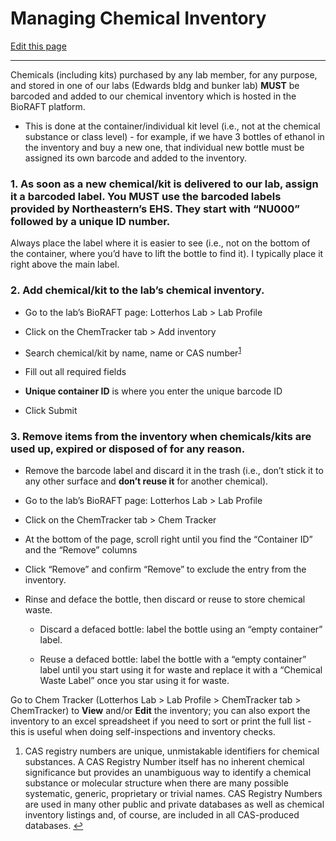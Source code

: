 # Managing Chemical Inventory

[Edit this page](https://github.com/DrK-Lo/lotterhoslabprotocols/edit/main/general_chemical_inventory.qmd)

------------------------------------------------------------------------

Chemicals (including kits) purchased by any lab member, for any purpose, and stored in one of our labs (Edwards bldg and bunker lab) **MUST** be barcoded and added to our chemical inventory which is hosted in the BioRAFT platform.

-   This is done at the container/individual kit level (i.e., not at the chemical substance or class level) - for example, if we have 3 bottles of ethanol in the inventory and buy a new one, that individual new bottle must be assigned its own barcode and added to the inventory.

### **1. As soon as a new chemical/kit is delivered to our lab, assign it a barcoded label. You MUST use the barcoded labels provided by Northeastern's EHS. They start with "NU000" followed by a unique ID number.** {.unnumbered}

Always place the label where it is easier to see (i.e., not on the bottom of the container, where you'd have to lift the bottle to find it). I typically place it right above the main label.

### **2. Add chemical/kit to the lab's chemical inventory.** {.unnumbered}

-   Go to the lab's BioRAFT page: Lotterhos Lab \> Lab Profile

-   Click on the ChemTracker tab \> Add inventory

-   Search chemical/kit by name, name or CAS number^[1](https://drk-lo.github.io/lotterhoslabprotocols/general_chemical_inventory/#fn:1)^

-   Fill out all required fields

-   **Unique container ID** is where you enter the unique barcode ID

-   Click Submit

### **3. Remove items from the inventory when chemicals/kits are used up, expired or disposed of for any reason.** {.unnumbered}

-   Remove the barcode label and discard it in the trash (i.e., don't stick it to any other surface and **don't reuse it** for another chemical).

-   Go to the lab's BioRAFT page: Lotterhos Lab \> Lab Profile

-   Click on the ChemTracker tab \> Chem Tracker

-   At the bottom of the page, scroll right until you find the "Container ID" and the "Remove" columns

-   Click "Remove" and confirm "Remove" to exclude the entry from the inventory.

-   Rinse and deface the bottle, then discard or reuse to store chemical waste.

    -   Discard a defaced bottle: label the bottle using an "empty container" label.

    -   Reuse a defaced bottle: label the bottle with a "empty container" label until you start using it for waste and replace it with a "Chemical Waste Label" once you star using it for waste.

Go to Chem Tracker (Lotterhos Lab \> Lab Profile \> ChemTracker tab \> ChemTracker) to **View** and/or **Edit** the inventory; you can also export the inventory to an excel spreadsheet if you need to sort or print the full list - this is useful when doing self-inspections and inventory checks.

1.  CAS registry numbers are unique, unmistakable identifiers for chemical substances. A CAS Registry Number itself has no inherent chemical significance but provides an unambiguous way to identify a chemical substance or molecular structure when there are many possible systematic, generic, proprietary or trivial names. CAS Registry Numbers are used in many other public and private databases as well as chemical inventory listings and, of course, are included in all CAS-produced databases. [↩](https://drk-lo.github.io/lotterhoslabprotocols/general_chemical_inventory/#fnref:1)\
    \
    \
    \
